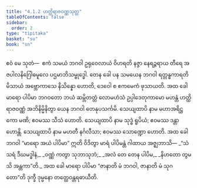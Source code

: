 ```yaml
---
title: "4.1.2 ဟတ္ထိရာဇဝဏ္ဏသုတ္တ"
tableOfContents: false
sidebar:
  order: 2
type: "tipitaka"
basket: "su"
book: "sn"
---
```



<DynamicBreadcrumb />

<Division number="138" book="sn" e="ch" v="18" p="300">

<Paragraph number="776" book="sn">
ဧဝံ မေ သုတံ—  ဧကံ သမယံ ဘဂဝါ ဥရုဝေလာယံ ဝိဟရတိ နဇ္ဇာ နေရဉ္ဇရာယ တီရေ အဇပါလနိဂြေါဓမူလေ ပဌမာဘိသမ္ဗုဒ္ဓေါ. တေန ခေါ ပန သမယေန ဘဂဝါ ရတ္တန္ဓကာရတိမိသာယံ အဗ္ဘောကာသေ နိသိန္နော ဟောတိ, ဒေဝေါ စ ဧကမေကံ ဖုသာယတိ. အထ ခေါ မာရော ပါပိမာ ဘဂဝတော ဘယံ ဆမ္ဘိတတ္တံ လောမဟံသံ ဥပ္ပါဒေတုကာမော မဟန္တံ ဟတ္ထိရာဇဝဏ္ဏံ အဘိနိမ္မိနိတွာ ယေန ဘဂဝါ တေနုပသင်္ကမိ. သေယျထာပိ နာမ မဟာအရိဋ္ဌကော မဏိ; ဧဝမဿ သီသံ ဟောတိ. သေယျထာပိ နာမ သုဒ္ဓံ ရူပိယံ; ဧဝမဿ ဒန္တာ ဟောန္တိ. သေယျထာပိ နာမ မဟတီ နင်္ဂလီသာ; ဧဝမဿ သောဏ္ဍော ဟောတိ. အထ ခေါ ဘဂဝါ “မာရော အယံ ပါပိမာ” ဣတိ ဝိဒိတွာ မာရံ ပါပိမန္တံ ဂါထာယ အဇ္ဈဘာသိ—
</Paragraph>

<Paragraph number="777" type="verses" book="sn">
_“သံသရံ ဒီဃမဒ္ဓါနံ,_  
_ဝဏ္ဏံ ကတွာ သုဘာသုဘံ;_  
_အလံ တေ တေန ပါပိမ,_  
_နိဟတော တွမသိ အန္တကာ”တိ._  

</Paragraph>

<Paragraph number="778" book="sn">
အထ ခေါ မာရော ပါပိမာ “ဇာနာတိ မံ ဘဂဝါ, ဇာနာတိ မံ သုဂတော”တိ ဒုက္ခီ ဒုမ္မနော တတ္ထေဝန္တရဓာယီတိ.
</Paragraph>
</Division>